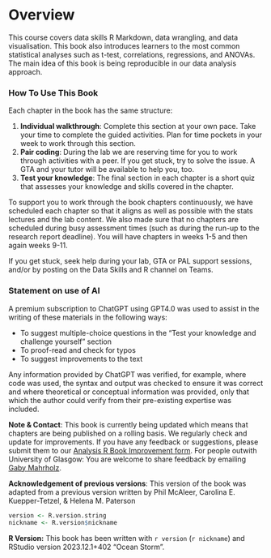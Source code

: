 # Overview {.unnumbered}


This course covers data skills R Markdown, data wrangling, and data visualisation. This book also introduces learners to the most common statistical analyses such as t-test, correlations, regressions, and ANOVAs. The main idea of this book is being reproducible in our data analysis approach. 


### How To Use This Book {.unnumbered}

Each chapter in the book has the same structure: 

1. **Individual walkthrough**: Complete this section at your own pace. Take your time to complete the guided activities. Plan for time pockets in your week to work through this section. 
2. **Pair coding**: During the lab we are reserving time for you to work through activities with a peer. If you get stuck, try to solve the issue. A GTA and your tutor will be available to help you, too. 
3. **Test your knowledge**: The final section in each chapter is a short quiz that assesses your knowledge and skills covered in the chapter. 


To support you to work through the book chapters continuously, we have scheduled each chapter so that it aligns as well as possible with the stats lectures and the lab content. We also made sure that no chapters are scheduled during busy assessment times (such as during the run-up to the research report deadline). You will have chapters in weeks 1-5 and then again weeks 9-11. 

If you get stuck, seek help during your lab, GTA or PAL support sessions, and/or by posting on the Data Skills and R channel on Teams. 



### Statement on use of AI {.unnumbered}

A premium subscription to ChatGPT using GPT4.0 was used to assist in the writing of these materials in the following ways:

* To suggest multiple-choice questions in the "Test your knowledge and challenge yourself" section
* To proof-read and check for typos
* To suggest improvements to the text

Any information provided by ChatGPT was verified, for example, where code was used, the syntax and output was checked to ensure it was correct and where theoretical or conceptual information was provided, only that which the author could verify from their pre-existing expertise was included. 





**Note & Contact**: This book is currently being updated which means that chapters are being published on a rolling basis. We regularly check and update for improvements. If you have any feedback or suggestions, please submit them to our [Analysis R Book Improvement form](https://forms.office.com/e/qsZCBmduJB){target="_blank"}. For people outwith University of Glasgow: You are welcome to share feedback by emailing [Gaby Mahrholz](mailto:gaby.mahrholz@glasgow.ac.uk). 

**Acknowledgement of previous versions**: This version of the book was adapted from a previous version written by Phil McAleer, Carolina E. Kuepper-Tetzel, & Helena M. Paterson



```r
version <- R.version.string
nickname <- R.version$nickname
```

**R Version:** This book has been written with `r version` (`r nickname`) and RStudio version 2023.12.1+402 "Ocean Storm".

